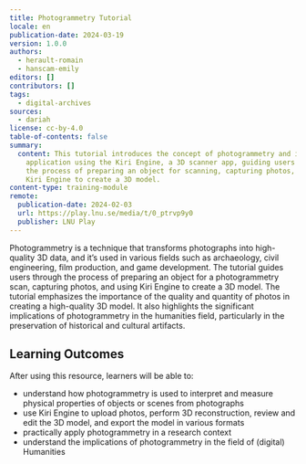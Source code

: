 ```yaml
---
title: Photogrammetry Tutorial
locale: en
publication-date: 2024-03-19
version: 1.0.0
authors:
  - herault-romain
  - hanscam-emily
editors: []
contributors: []
tags:
  - digital-archives
sources:
  - dariah
license: cc-by-4.0
table-of-contents: false
summary:
  content: This tutorial introduces the concept of photogrammetry and its
    application using the Kiri Engine, a 3D scanner app, guiding users through
    the process of preparing an object for scanning, capturing photos, and using
    Kiri Engine to create a 3D model.
content-type: training-module
remote:
  publication-date: 2024-02-03
  url: https://play.lnu.se/media/t/0_ptrvp9y0
  publisher: LNU Play
---
```

Photogrammetry is a technique that transforms photographs into high-quality 3D data, and it’s used in various fields such as archaeology, civil engineering, film production, and game development. The tutorial guides users through the process of preparing an object for a photogrammetry scan, capturing photos, and using Kiri Engine to create a 3D model. The tutorial emphasizes the importance of the quality and quantity of photos in creating a high-quality 3D model. It also highlights the significant implications of photogrammetry in the humanities field, particularly in the preservation of historical and cultural artifacts.

## Learning Outcomes

After using this resource, learners will be able to:

* understand how photogrammetry is used to interpret and measure physical properties of objects or scenes from photographs
* use Kiri Engine to upload photos, perform 3D reconstruction, review and edit the 3D model, and export the model in various formats
* practically apply photogrammetry in a research context
* understand the implications of photogrammetry in the field of (digital) Humanities

<ExternalResource title="Interested in learning more?" subtitle="Check out &#x22;Photogrammetry Tutorial&#x22;" url="https://play.lnu.se/media/t/0_ptrvp9y0" />
